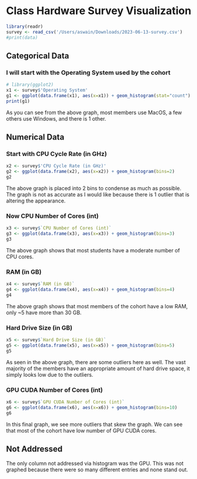 # Class Hardware Survey Visualization

```r
library(readr)
survey <- read_csv('/Users/aswain/Downloads/2023-06-13-survey.csv')
#print(data)
```

## Categorical Data

### I will start with the Operating System used by the cohort

```r
# library(ggplot2)
x1 <- survey$'Operating System'
g1 <- ggplot(data.frame(x1), aes(x=x1)) + geom_histogram(stat="count")
print(g1)
```

As you can see from the above graph, most members use MacOS, a few others use Windows, and there is 1 other.

## Numerical Data

### Start with CPU Cycle Rate (in GHz)

```r
x2 <- survey$'CPU Cycle Rate (in GHz)'
g2 <- ggplot(data.frame(x2), aes(x=x2)) + geom_histogram(bins=2)
g2
```

The above graph is placed into 2 bins to condense as much as possible. The graph is not as accurate as I would like because there is 1 outlier that is altering the appearance.

### Now CPU Number of Cores (int)

```r
x3 <- survey$`CPU Number of Cores (int)`
g3 <- ggplot(data.frame(x3), aes(x=x3)) + geom_histogram(bins=3)
g3
```

The above graph shows that most students have a moderate number of CPU cores.

### RAM (in GB)

```r
x4 <- survey$`RAM (in GB)`
g4 <- ggplot(data.frame(x4), aes(x=x4)) + geom_histogram(bins=4)
g4
```

The above graph shows that most members of the cohort have a low RAM, only \~5 have more than 30 GB.

### Hard Drive Size (in GB)

```r
x5 <- survey$`Hard Drive Size (in GB)`
g5 <- ggplot(data.frame(x5), aes(x=x5)) + geom_histogram(bins=5)
g5
```

As seen in the above graph, there are some outliers here as well. The vast majority of the members have an appropriate amount of hard drive space, it simply looks low due to the outliers.

### GPU CUDA Number of Cores (int)

```r
x6 <- survey$`GPU CUDA Number of Cores (int)`
g6 <- ggplot(data.frame(x6), aes(x=x6)) + geom_histogram(bins=10)
g6
```

In this final graph, we see more outliers that skew the graph. We can see that most of the cohort have low number of GPU CUDA cores.

## Not Addressed

The only column not addressed via histogram was the GPU. This was not graphed because there were so many different entries and none stand out.
